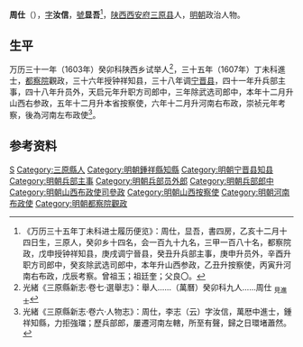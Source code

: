 '''周仕'''（{{bd|？||？||}}），[[表字|字]]'''汝信'''，[[號|號]]'''显吾'''<ref>《万历三十五年丁未科进士履历便览》：周仕，显吾，書四房，乙亥十二月十四日生，三原人，癸卯乡十四名，会一百九十九名，三甲一百八十名，都察院政，戊申授钟祥知县，庚戌调宁晉县，癸丑升兵部主事，庚申升员外，辛酉升职方司郎中，癸亥除武选司郎中，本年升山西参政，乙丑升按察使，丙寅升河南右布政，戊辰考察。曾祖玉；祖廷奎；父良〇。</ref>，[[陕西|陕西]][[西安府|西安府]][[三原县|三原县]]人，[[明朝|明朝]]政治人物。

== 生平 ==
万历三十一年（1603年）癸卯科陕西乡试举人<ref>光緒《三原縣新志·卷七·選舉志》：舉人……（萬曆）癸卯科九人……周仕 <sub>見進士</sub></ref>，三十五年（1607年）丁未科進士，[[都察院|都察院]]觀政，三十六年授钟祥知县，三十八年调[[宁晋县|宁晋县]]，四十一年升兵部主事，四十八年升员外，天启元年升职方司郎中，三年除武选司郎中，本年十二月升山西右参政，五年十二月升本省按察使，六年十二月升河南右布政，崇祯元年考察，後為河南左布政使<ref>光緒《三原縣新志·卷六·人物志》：周仕，李志（云）字汝信，萬厯中進士，鍾祥知縣，力拒強璫；歷兵部郎，屢遷河南左轄，所至有聲，歸之日環堵蕭然。</ref>。

==参考资料==
{{reflist}}

{{萬曆三十五年丁未科殿試金榜}}

{{Authority control}}

{{DEFAULTSORT:}}
[[Category:周姓|S]]
[[Category:三原縣人|Category:三原縣人]]
[[Category:明朝鍾祥縣知縣|Category:明朝鍾祥縣知縣]]
[[Category:明朝宁晋县知县|Category:明朝宁晋县知县]]
[[Category:明朝兵部主事|Category:明朝兵部主事]]
[[Category:明朝兵部员外郎|Category:明朝兵部员外郎]]
[[Category:明朝兵部郎中|Category:明朝兵部郎中]]
[[Category:明朝山西布政使司參政|Category:明朝山西布政使司參政]]
[[Category:明朝山西按察使|Category:明朝山西按察使]]
[[Category:明朝河南布政使|Category:明朝河南布政使]]
[[Category:明朝都察院觀政|Category:明朝都察院觀政]]


{{明朝人物小作品}}